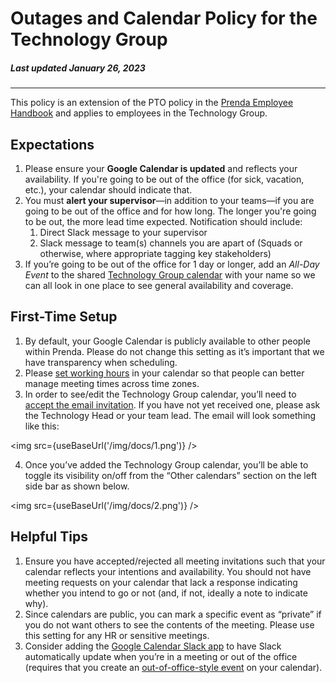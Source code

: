 
# Outages and Calendar Policy for the Technology Group

##### Last updated January 26, 2023

---

This policy is an extension of the PTO policy in the [Prenda Employee Handbook](https://drive.google.com/file/d/1yHROxyOMa-H62QaIG0GnHiijMCNqvPMg/view?usp=sharing) and applies to employees in the Technology Group.

## Expectations

1. Please ensure your **Google Calendar is updated** and reflects your availability. If you're going to be out of the office (for sick, vacation, etc.), your calendar should indicate that.
2. You must **alert your supervisor**—in addition to your teams—if you are going to be out of the office and for how long. The longer you're going to be out, the more lead time expected. Notification should include:
    1. Direct Slack message to your supervisor
    2. Slack message to team(s) channels you are apart of (Squads or otherwise, where appropriate tagging key stakeholders)
3. If you’re going to be out of the office for 1 day or longer, add an _All-Day Event_ to the shared [Technology Group calendar](https://calendar.google.com/calendar/render?cid=c_h61vas93m5fkt78e60n3g7eav8@group.calendar.google.com) with your name so we can all look in one place to see general availability and coverage.

## First-Time Setup

1. By default, your Google Calendar is publicly available to other people within Prenda. Please do not change this setting as it’s important that we have transparency when scheduling.
2. Please [set working hours](https://support.google.com/a/users/answer/9308669?hl=en) in your calendar so that people can better manage meeting times across time zones.
3. In order to see/edit the Technology Group calendar, you’ll need to [accept the email invitation](https://calendar.google.com/calendar/render?cid=c_h61vas93m5fkt78e60n3g7eav8@group.calendar.google.com). If you have not yet received one, please ask the Technology Head or your team lead. The email will look something like this:

<img src={useBaseUrl('/img/docs/1.png')} />

4. Once you’ve added the Technology Group calendar, you’ll be able to toggle its visibility on/off from the “Other calendars” section on the left side bar as shown below.

<img src={useBaseUrl('/img/docs/2.png')} />


## Helpful Tips

1. Ensure you have accepted/rejected all meeting invitations such that your calendar reflects your intentions and availability. You should not have meeting requests on your calendar that lack a response indicating whether you intend to go or not (and, if not, ideally a note to indicate why).
2. Since calendars are public, you can mark a specific event as “private” if you do not want others to see the contents of the meeting. Please use this setting for any HR or sensitive meetings.
3. Consider adding the [Google Calendar Slack app](https://prenda.slack.com/apps/ADZ494LHY-google-calendar?utm_source=in-prod&utm_medium=inprod-link_app_directory-channel_settings-click&tab=more_info) to have Slack automatically update when you’re in a meeting or out of the office (requires that you create an [out-of-office-style event](https://workspaceupdates.googleblog.com/2018/06/better-manage-your-work-and-personal_27.html) on your calendar).
